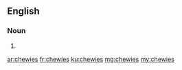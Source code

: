 ==English==

===Noun===
{{head|en|noun plural form}}

# {{plural of|chewie|lang=en}}

[[ar:chewies]]
[[fr:chewies]]
[[ku:chewies]]
[[mg:chewies]]
[[my:chewies]]